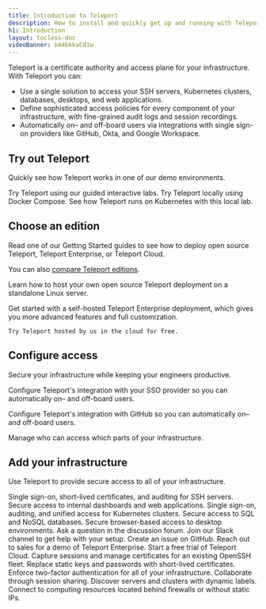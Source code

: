 ```yaml
---
title: Introduction to Teleport
description: How to install and quickly get up and running with Teleport.
h1: Introduction
layout: tocless-doc
videoBanner: bA4bkkaCd1w
---
```


Teleport is a certificate authority and access plane for your infrastructure.
With Teleport you can:

- Use a single solution to access your SSH servers, Kubernetes clusters,
  databases, desktops, and web applications. 
- Define sophisticated access policies for every component of your infrastructure, with fine-grained audit logs and session recordings.
- Automatically on– and off-board users via integrations with single sign-on
  providers like GitHub, Okta, and Google Workspace.

## Try out Teleport

Quickly see how Teleport works in one of our demo environments.

<TileSet>
  <Tile icon="code2" title="Browser Lab" href="https://goteleport.com/labs/">
    Try Teleport using our guided interactive labs.
  </Tile>
  <Tile icon="integrations" title="Docker Compose Lab" href="./getting-started/docker-compose.mdx">
    Try Teleport locally using Docker Compose.
  </Tile>
    <Tile icon="kubernetes" title="Kubernetes Lab" href="./kubernetes-access/getting-started/local.mdx">
    See how Teleport runs on Kubernetes with this local lab.
  </Tile>
</TileSet>

## Choose an edition

Read one of our Getting Started guides to see how to deploy open source
Teleport, Teleport Enterprise, or Teleport Cloud.

You can also [compare Teleport editions](faq.mdx#how-is-open-source-different-from-enterprise).

<TileSet>
  <Tile 
  icon="stack"
  title="Open Source Teleport"
  href="./getting-started/linux-server.mdx"
  >

  Learn how to host your own open source Teleport deployment on a standalone
  Linux server.

  </Tile>
  <Tile
  icon="building"
  title="Teleport Enterprise"
  href="./enterprise/introduction.mdx"
  >

  Get started with a self-hosted Teleport Enterprise deployment, which gives you
  more advanced features and full customization.

  </Tile>

  <Tile icon="cloud" title="Teleport Cloud" href="./cloud/getting-started.mdx">

    Try Teleport hosted by us in the cloud for free.

  </Tile>
</TileSet>

## Configure access

Secure your infrastructure while keeping your engineers productive.

<TileSet>
<ScopedBlock scope={["cloud", "enterprise"]}>
<Tile
  title="Set up SSO"
  icon="list"
  href="./enterprise/sso.mdx"
>

Configure Teleport's integration with your SSO provider so you can automatically
on– and off-board users.

</Tile>
</ScopedBlock>
<ScopedBlock scope={["oss"]}>
<Tile
  title="Set up SSO"
  icon="github"
  href="./setup/admin/github-sso.mdx"
>

Configure Teleport's integration with GitHub so you can automatically on– and
off-board users.

</Tile>
</ScopedBlock>
<Tile
  title="Define roles"
  icon="lock"
  href="./access-controls/guides/role-templates.mdx"
>

Manage who can access which parts of your infrastructure.

</Tile>
</TileSet>

## Add your infrastructure

Use Teleport to provide secure access to all of your infrastructure.

<TileSet>
  <Tile icon="bolt" title="Server Access" href="./getting-started.mdx">
    Single sign-on, short-lived certificates, and auditing for SSH servers.
  </Tile>
  <Tile icon="window" title="Application Access" href="./application-access/introduction.mdx">
    Secure access to internal dashboards and web applications.
  </Tile>
  <Tile icon="kubernetes" title="Kubernetes Access" href="./kubernetes-access/introduction.mdx">
    Single sign-on, auditing, and unified access for Kubernetes clusters.
  </Tile>
  <Tile icon="database" title="Database Access" href="./database-access/introduction.mdx">
    Secure access to SQL and NoSQL databases.
  </Tile>
  <Tile icon="desktop" title="Desktop Access" href="./desktop-access/introduction.mdx">
    Secure browser-based access to desktop environments.
  </Tile>
</TileSet>

<TileSet>
  <TileList title="Reach out" icon="question">
  <TileListItem href="https://github.com/gravitational/teleport/discussions">
    Ask a question in the discussion forum.
    </TileListItem>
  <TileListItem href="https://goteleport.com/slack">
    Join our Slack channel to get help with your setup.
  </TileListItem>
  <TileListItem href="https://github.com/gravitational/teleport/">
    Create an issue on GitHub.
  </TileListItem>
  <TileListItem href="https://goteleport.com/get-started/">
    Reach out to sales for a demo of Teleport Enterprise.
  </TileListItem>
  <TileListItem href="https://goteleport.com/signup/">
    Start a free trial of Teleport Cloud.
  </TileListItem>
  </TileList>
  <TileList title="For security teams" icon="lock">
    <TileListItem href="./server-access/guides/openssh.mdx">
     Capture sessions and manage certificates for an existing OpenSSH fleet.
    </TileListItem>
    <TileListItem href="./architecture/authentication.mdx#issuing-user-certificates">
      Replace static keys and passwords with short-lived certificates.
    </TileListItem>
    <TileListItem href="./access-controls/guides/webauthn.mdx">
     Enforce two-factor authentication for all of your infrastructure.
    </TileListItem>
  </TileList>
  <TileList title="For developers" icon="stack">
    <TileListItem href="./user-manual.mdx#sharing-sessions">
      Collaborate through session sharing.
    </TileListItem>
    <TileListItem href="./setup/admin/labels.mdx">
      Discover servers and clusters with dynamic labels.
    </TileListItem>
    <TileListItem href="./setup/admin/adding-nodes.mdx#adding-a-node-located-behind-nat">
     Connect to computing resources located behind firewalls or without static IPs.
    </TileListItem>
  </TileList>
</TileSet>
